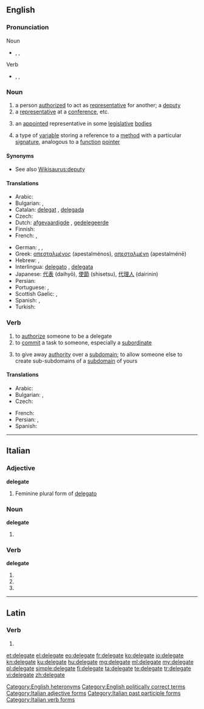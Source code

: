 ==English==

===Pronunciation===
; Noun
* {{enPR|dĕlʹĭ-gət}}, {{IPA|/ˈdɛlɪɡət/}}, {{X-SAMPA|/"dElig@t/}}
; Verb
* {{enPR|dĕlʹĭ-gāt'}}, {{IPA|/ˈdɛlɪˌɡeɪt/}}, {{X-SAMPA|/"dEli%geIt/}}

===Noun===
{{en-noun}}

# a person [[authorized]] to act as [[representative]] for another; a [[deputy]]
# a [[representative]] at a [[conference]], etc.
# {{US}} an [[appointed]] representative in some [[legislative]] [[bodies]]
# {{computing}} a type of [[variable]] storing a reference to a [[method]] with a particular [[signature]], analogous to a [[function]] [[pointer]]

====Synonyms====
* See also [[Wikisaurus:deputy]]

====Translations====
{{trans-top|deputy, envoy, representative}}
* Arabic: {{t-|ar|موفد|m}}
* Bulgarian: {{t+|bg|делегат|m|sc=Cyrl}},  {{t+|bg|представител|m|sc=Cyrl}}
* Catalan: [[delegat]] {{m}}, [[delegada]] {{f}}
* Czech: {{t-|cs|delegát|m}}
* Dutch: [[afgevaardigde]] {{m}}, [[gedelegeerde]] {{m}}
* Finnish: {{t+|fi|edustaja}}
* French: {{t+|fr|délégué|m}}, {{t+|fr|déléguée|f}}
{{trans-mid}}
* German: {{t-|de|Delegierter|m}}, {{t+|de|Abgeordneter|m}}, {{t+|de|Vertreter|m}}
* Greek: [[απεσταλμένος]] {{m}} (apestalménos), [[απεσταλμένη]] {{f}} (apestalménē)
* Hebrew: {{t-|he|בא-כוח|m|tr=bá-kóakh|sc=Hebr}},  {{t-|he|נציג|m|tr=natzíg|sc=Hebr}}
* Interlingua: [[delegato]] {{m}}, [[delegata]] {{f}}
* Japanese: [[代表]] (daihyō), [[使節]] (shisetsu), [[代理人]] (dairinin)
* Persian: {{t+|fa|نماینده|sc=fa-Arab}}
* Portuguese: {{t+|pt|delegado|m}}, {{t-|pt|delegada|f}}
* Scottish Gaelic: {{t-|gd|neach-ionaid|m}}, {{t-|gd|riochdaire|m}}
* Spanish: {{t-|es|delegado|m}}, {{t-|es|delegada|f}}
* Turkish: {{t+|tr|delege}}
{{trans-bottom}}

===Verb===
{{en-verb|delegat|ing}}

# to [[authorize]] someone to be a delegate
# to [[commit]] a task to someone, especially a [[subordinate]]
# {{computing}} {{Internet}} {{qualifier|of a [[subdomain]]}} to give away [[authority]] over a [[subdomain]]; to allow someone else to create sub-subdomains of a [[subdomain]] of yours

====Translations====
{{trans-top|to commit a task to someone}}
* Arabic: {{t-|ar|فوض}}
* Bulgarian: {{t+|bg|делегирам|sc=Cyrl}},  {{t+|bg|упълномощавам|sc=Cyrl}}
* Czech: {{t+|cs|delegovat}}
{{trans-mid}}
* French: {{t+|fr|déléguer}}
* Persian: {{t+|fa|سپردن|sc=fa-Arab}}, {{t-|fa|تفویض کردن|sc=fa-Arab}}
* Spanish: {{t|es|diputar}}
{{trans-bottom}}

[[Category:English heteronyms]]
[[Category:English politically correct terms]]

----

==Italian==

===Adjective===
'''delegate''' {{f}}

# Feminine plural form of [[delegato]]

===Noun===
'''delegate''' {{f}}

# {{plural of|delegata|lang=it}}

===Verb===
'''delegate'''

# {{conjugation of|delegare||2|p|pres|ind|lang=it}}
# {{conjugation of|delegare||2|p|imp|lang=it}}
# {{form of|[[feminine|Feminine]] plural|delegato}}

[[Category:Italian adjective forms]]
[[Category:Italian past participle forms]]
[[Category:Italian verb forms]]

----

==Latin==

===Verb===
{{la-verb-form|dēlēgāte}}

# {{conjugation of|delego|dēlēgō|1|p|pres|act|imp|lang=la}}

[[et:delegate]]
[[el:delegate]]
[[eo:delegate]]
[[fr:delegate]]
[[ko:delegate]]
[[io:delegate]]
[[kn:delegate]]
[[ku:delegate]]
[[hu:delegate]]
[[mg:delegate]]
[[ml:delegate]]
[[my:delegate]]
[[pl:delegate]]
[[simple:delegate]]
[[fi:delegate]]
[[ta:delegate]]
[[te:delegate]]
[[tr:delegate]]
[[vi:delegate]]
[[zh:delegate]]